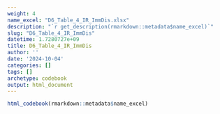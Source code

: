 ```yaml
---
weight: 4
name_excel: "D6_Table_4_IR_ImmDis.xlsx"
description: "`r get_description(rmarkdown::metadata$name_excel)`"
slug: "D6_Table_4_IR_ImmDis"
datetime: 1.7280727e+09
title: D6_Table_4_IR_ImmDis
author: ''
date: '2024-10-04'
categories: []
tags: []
archetype: codebook
output: html_document
---
```


```r
html_codebook(rmarkdown::metadata$name_excel)
```

